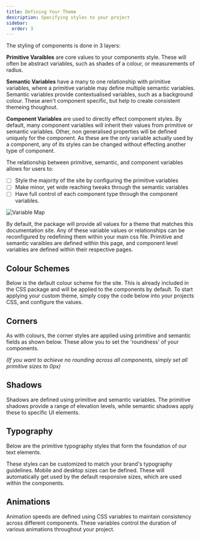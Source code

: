 ```yaml
---
title: Defining Your Theme
description: Specifying styles to your project
sidebar:
  order: 3
---
```



The styling of components is done in 3 layers:

**Primitive Varaibles** are core values to your components style. These will often be abstract variables, such as shades of a colour, or measurements of radius.

**Semantic Variables** have a many to one relationship with primitive variables, where a primitive variable may define multiple semantic variables. Semantic variables provide contextualised variables, such as a background colour. These aren't component specific, but help to create consistent themeing thoughout.

**Component Variables** are used to directly effect component styles. By default, many component variables will inherit their values from primitive or semantic variables. Other, non generalised properties will be defined uniquely for the component. As these are the only variable actually used by a component, any of its styles can be changed without effecting another type of component.

The relationship between primitive, semantic, and component variables allows for users to:

- [ ] Style the majority of the site by configuring the primitive variables
- [ ] Make minor, yet wide reaching tweaks through the semantic variables
- [ ] Have full control of each component type through the component variables.

![Variable Map](../../../assets/varMap.svg)

By default, the package will provide all values for a theme that matches this documentation site. Any of these variable values or relationships can be reconfigured by redefining them within your main css file. Primitive and semantic varaibles are defined within this page, and component level variables are defined within their respective pages.

## Colour Schemes

Below is the default colour scheme for the site. This is already included in the CSS package and will be applied to the components by default. To start applying your custom theme, simply copy the code below into your projects CSS, and configure the values.

<ShowComponent filePath="./src/sample-css/colour.css">
  <ColorScheme />
</ShowComponent>

## Corners

As with colours, the corner styles are applied using primitive and semantic fields as shown below. These allow you to set the 'roundness' of your components.

_(If you want to achieve no rounding across all components, simply set all primitive sizes to 0px)_

<ShowComponent filePath="./src/sample-css/corners.css">
  <CornerDisplay />
</ShowComponent>

## Shadows

Shadows are defined using primitive and semantic variables. The primitive shadows provide a range of elevation levels, while semantic shadows apply these to specific UI elements.

<ShowComponent filePath="./src/sample-css/shadows.css">
  <ShadowDisplay />
</ShowComponent>

## Typography

Below are the primitive typography styles that form the foundation of our text elements.

These styles can be customized to match your brand's typography guidelines. Mobile and desktop sizes can be defined.
These will automatically get used by the default responsive sizes, which are used within the components.

<ShowComponent filePath="./src/sample-css/typography.css">
  <TypographyDisplay />
</ShowComponent>

## Animations

Animation speeds are defined using CSS variables to maintain consistency across different components. These variables control the duration of various animations throughout your project.

<ShowComponent filePath="./src/sample-css/animation.css">
  <AnimationDisplay />
</ShowComponent>
